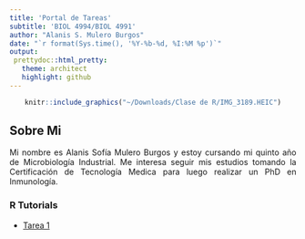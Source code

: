 ```yaml
---
title: 'Portal de Tareas'
subtitle: 'BIOL 4994/BIOL 4991'
author: "Alanis S. Mulero Burgos"
date: "`r format(Sys.time(), '%Y-%b-%d, %I:%M %p')`"
output: 
 prettydoc::html_pretty:
   theme: architect
   highlight: github
---
```


<div style="text-align: center;">

```r
knitr::include_graphics("~/Downloads/Clase de R/IMG_3189.HEIC")
```
</div>
## Sobre Mi
<div style="text-align: justify;">
Mi nombre es Alanis Sofía Mulero Burgos y estoy cursando mi quinto año de Microbiología Industrial. Me interesa seguir mis estudios tomando la Certificación de Tecnología Medica para luego realizar un PhD en Inmunología.  
</div>

### R Tutorials
- [Tarea 1]()
